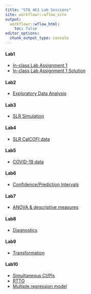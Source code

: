 ```yaml
---
title: "STA 463 Lab Sessions"
site: workflowr::wflow_site
output:
  workflowr::wflow_html:
    toc: false
editor_options:
  chunk_output_type: console
---
```


#### Lab1
* [In-class Lab Assignment 1](inclass1.html)
* [In-class Lab Assignment 1 Solution](inclass1_lec.html)

#### Lab2
* [Exploratory Data Analysis](eda.html)

#### Lab3
* [SLR Simulation](slrsim.html)

#### Lab4
* [SLR CalCOFI data](slr_calcofi.html)

#### Lab5
* [COVID-19 data](corona.html)

#### Lab6
* [Confidence/Prediction Intervals](intervals.html)

<!--
* [Lab assignment 1](lab_hw1.html)
* [Lab assignment 1 sol](lab_hw1.html)
-->

#### Lab7
* [ANOVA & descriptive measures](anova_desc.html)

#### Lab8
* [Diagnostics](diagnostics.html)

#### Lab9
* [Transformation](transformation.html)

#### Lab10
* [Simultaneous CI/PIs](sim_CI_PI.html)
* [RTTO](RTTO.html)
* [Multiple regression model](fit_mr.html)

<!--
#### Lab11
* [Diagnostics for multiple regression model](diagnostics_mr.html)
* [Diagnostics 2](diagnostics_mr2.html)

#### Lab12
* [Lecture Note 16 Code](lec16_code.html)
* [Lecture Note 17 Code](lec17_code.html)
-->
